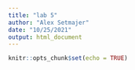 ```yaml
---
title: "lab 5"
author: "Alex Setmajer"
date: "10/25/2021"
output: html_document
---
```


```r
knitr::opts_chunk$set(echo = TRUE)
```
